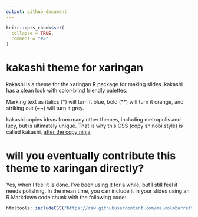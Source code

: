 ```yaml
---
output: github_document
---
```


<!-- README.md is generated from README.Rmd. Please edit that file -->

```r
knitr::opts_chunk$set(
  collapse = TRUE,
  comment = "#>"
)
```

# kakashi theme for xaringan

kakashi is a theme for the xaringan R package for making slides. kakashi has a clean look with color-blind friendly palettes. 

Marking text as italics (&ast;) will turn it blue, bold (&ast;&ast;) will turn it orange, and striking out (~~) will turn it grey.

kakashi copies ideas from many other themes, including metropolis and lucy, but is ultimately unique. That is why this CSS (copy shinobi style) is called kakashi, [after the copy ninja](https://www.wikiwand.com/en/Kakashi_Hatake).

# will you eventually contribute this theme to xaringan directly?

Yes, when I feel it is done. I've been using it for a while, but I still feel it needs polishing. In the mean time, you can include it in your slides using an R Markdown code chunk with the following code:

```r
htmltools::includeCSS("https://raw.githubusercontent.com/malcolmbarrett/kakashi/master/kakashi.css")
```


